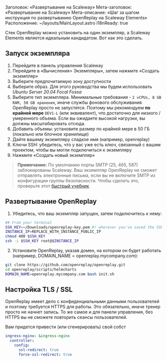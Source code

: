 Заголовок: «Развертывание на Scaleway»
Мета-заголовок: «Развертывание на Scaleway»
Мета-описание: «Шаг за шагом инструкция по развертыванию OpenReplay на Scaleway Elements»
Расположение: ~/layouts/MainLayout.astro
i18nReady: true

Стек OpenReplay можно установить на один экземпляр, а Scaleway Elements является идеальным кандидатом. Вот как это сделать.

## Запуск экземпляра

1. Перейдите в панель управления Scaleway
2. Перейдите в «Вычисления> Экземпляры», затем нажмите «Создать экземпляр»
3. Выберите предпочитаемую зону доступности
4. Выберите образ. Для этого руководства мы будем использовать *Ubuntu Server 20.04 Focal Fossa*
5. Выберите тип экземпляра. Минимальные требования - `2 vCPUs, 8 GB RAM, 50 GB хранения`, иначе службы фонового обслуживания OpenReplay просто не запустятся. Поэтому мы рекомендуем **по крайней мере** `DEV1-L` (или эквивалент), что достаточно для низкого / умеренного объема. Если вы ожидаете высокой нагрузки, вы должны масштабировать отсюда.
6. Добавить объемы: установите размер по крайней мере в 50 ГБ (локально или блочное хранилище)
7. Дайте вашему экземпляру сладкое имя (например, openreplay)
8. Ключи SSH: убедитесь, что у вас уже есть ключ, связанный с вашим проектом, чтобы вы могли подключиться к экземпляру
9. Нажмите «Создать новый экземпляр»

> **Примечание:** По умолчанию порты SMTP (25, 465, 587) заблокированы Scaleway. Ваш экземпляр OpenReplay не сможет отправлять электронные письма, если вы не включите SMTP из конфигурации группы безопасности. Чтобы сделать это, проверьте этот [быстрый учебник](https://www.scaleway.com/en/faq/why-can-i-not-send-any-email/).

## Развертывание OpenReplay

1. Убедитесь, что ваш экземпляр запущен, затем подключитесь к нему:


```bash
## From your terminal
SSH_KEY=~/Downloads/openreplay-key.pem #! wherever you've saved the SSH key
INSTANCE_IP=REPLACE_WITH_INSTANCE_PUBLIC_IP
chmod 400 $SSH_KEY
ssh -i $SSH_KEY root@$INSTANCE_IP
```


2. Установите OpenReplay, указав домен, на котором он будет работать (например, DOMAIN_NAME = openreplay.mycompany.com):


```bash
git clone https://github.com/openreplay/openreplay.git
cd openreplay/scripts/helmcharts
DOMAIN_NAME=openreplay.mycompany.com bash init.sh
```


## Настройка TLS / SSL

OpenReplay имеет дело с конфиденциальными данными пользователей и поэтому требуется HTTPS для работы. Это обязательно, иначе трекер просто не начнет запись. То же самое и для панели управления, без HTTPS вы не сможете повторить сеансы пользователей.

Вам придется привести (или сгенерировать) свой собст
```yaml
ingress-nginx: &ingress-nginx
  controller:
    config:
      ssl-redirect: true
      force-ssl-redirect: true
```

